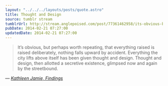 ```yaml
---
layout: "../../../layouts/posts/quote.astro"
title: Thought and Design
source: tumblr stream
tumblrUrl: http://stream.anglepoised.com/post/77361462958/its-obvious-but-perhaps-worth-repeating-that
pubDate: 2014-02-21 07:27:00
updatedDate: 2014-02-21 07:27:00
---
```


> It’s obvious, but perhaps worth repeating, that everything raised is raised deliberately, nothing falls upward by accident. Everything the city lifts above itself has been given thought and design. Thought and design, then allotted a secretive existence, glimpsed now and again by the streetbound.

— <cite>[Kathleen Jamie, _Findings_](https://www.goodreads.com/book/show/895779.Findings)</cite>
